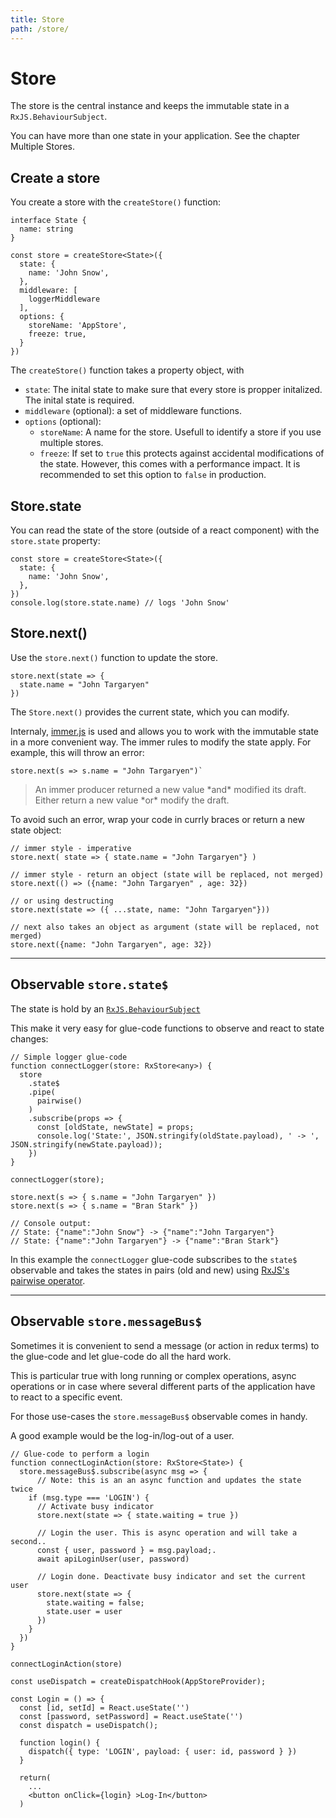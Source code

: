 ```yaml
---
title: Store
path: /store/
---
```



# Store

The store is the central instance and keeps the immutable state in a `RxJS.BehaviourSubject`.

You can have more than one state in your application. See the chapter <Link to="/multiple-stores">Multiple Stores</Link>.

## Create a store

You create a store with the `createStore()` function:

```code lines=5-16
interface State {
  name: string
}

const store = createStore<State>({
  state: {
    name: 'John Snow',
  },
  middleware: [
    loggerMiddleware
  ],
  options: {
    storeName: 'AppStore',
    freeze: true,
  }
})
```

The `createStore()` function takes a property object, with

- `state`: The inital state to make sure that every store is propper initalized. The inital state is required.
- `middleware` (optional): a set of <Link to="middleware">middleware</Link> functions.
- `options` (optional):
  - `storeName`: A name for the store. Usefull to identify a store if you use <Link to="/multiple-stores">multiple stores</Link>.
  - `freeze`: If set to `true` this protects against accidental modifications of the state. However, this comes with a performance impact. It is recommended to set this option to `false` in production.

## Store.state

You can read the state of the store (outside of a react component) with the `store.state` property:

```code lines=6 src=https://stackblitz.com/edit/react-rx-state-create-store
const store = createStore<State>({
  state: {
    name: 'John Snow',
  },
})
console.log(store.state.name) // logs 'John Snow'
```

## Store.next()

Use the `store.next()` function to update the store.

```code src=https://stackblitz.com/edit/react-rx-state-create-store
store.next(state => {
  state.name = "John Targaryen"
})
```

The `Store.next()` provides the current state, which you can modify.

Internaly, <a href="https://github.com/immerjs/immer">immer.js</a> is
used and allows you to work with the immutable state in a more convenient
way. The immer rules to modify the state apply. For example, this will
throw an error:

```code variant=warn title="This will throw an exception"
store.next(s => s.name = "John Targaryen")`

```

<blockquote>
  An immer producer returned a new value *and* modified its draft.
  Either return a new value *or* modify the draft.
</blockquote>
To avoid such an error, wrap your code in currly braces or return a new
state object:

```code variant=ok title="Different ways to use store.next" src=https://stackblitz.com/edit/react-rx-state-create-store
// immer style - imperative
store.next( state => { state.name = "John Targaryen"} )

// immer style - return an object (state will be replaced, not merged)
store.next(() => ({name: "John Targaryen" , age: 32})

// or using destructing
store.next(state => ({ ...state, name: "John Targaryen"}))

// next also takes an object as argument (state will be replaced, not merged)
store.next({name: "John Targaryen", age: 32})
```

---

## Observable `store.state$`

The state is hold by an <a href="http://reactivex.io/rxjs/manual/overview.html#behaviorsubject">`RxJS.BehaviourSubject`</a>

This make it very easy for glue-code functions to observe and react to state changes:

```code lines=3-11 src=https://stackblitz.com/edit/react-rx-state-middleware-logger
// Simple logger glue-code
function connectLogger(store: RxStore<any>) {
  store
    .state$
    .pipe(
      pairwise()
    )
    .subscribe(props => {
      const [oldState, newState] = props;
      console.log('State:', JSON.stringify(oldState.payload), ' -> ', JSON.stringify(newState.payload));
    })
}

connectLogger(store);

store.next(s => { s.name = "John Targaryen" })
store.next(s => { s.name = "Bran Stark" })

// Console output:
// State: {"name":"John Snow"} -> {"name":"John Targaryen"}
// State: {"name":"John Targaryen"} -> {"name":"Bran Stark"}
```

In this example the `connectLogger` glue-code subscribes to the `state$` observable
and takes the states in pairs (old and new) using <a href="https://rxjs-dev.firebaseapp.com/api/operators/pairwise" target="rxjs_pairwise">RxJS's pairwise operator</a>.

---

## Observable `store.messageBus$`

Sometimes it is convenient to send a message (or action in redux terms) to the glue-code and let glue-code do all the hard work.

This is particular true with long running or complex operations, async operations or in case where several different parts
of the application have to react to a specific event.

For those use-cases the `store.messageBus$` observable comes in handy.

A good example would be the log-in/log-out of a user.

```code lines=5-18 src=https://stackblitz.com/edit/react-rx-state-messagebus
// Glue-code to perform a login
function connectLoginAction(store: RxStore<State>) {
  store.messageBus$.subscribe(async msg => {
      // Note: this is an an async function and updates the state twice
    if (msg.type === 'LOGIN') {
      // Activate busy indicator
      store.next(state => { state.waiting = true })

      // Login the user. This is async operation and will take a second..
      const { user, password } = msg.payload;.
      await apiLoginUser(user, password)

      // Login done. Deactivate busy indicator and set the current user
      store.next(state => {
        state.waiting = false;
        state.user = user
      })
    }
  })
}

connectLoginAction(store)

const useDispatch = createDispatchHook(AppStoreProvider);

const Login = () => {
  const [id, setId] = React.useState('')
  const [password, setPassword] = React.useState('')
  const dispatch = useDispatch();

  function login() {
    dispatch({ type: 'LOGIN', payload: { user: id, password } })
  }

  return(
    ...
    <button onClick={login} >Log-In</button>
  )

```
